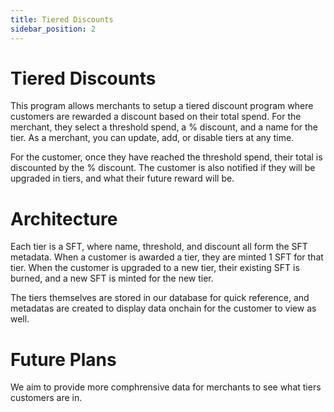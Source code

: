 ```yaml
---
title: Tiered Discounts
sidebar_position: 2
---
```


# Tiered Discounts

This program allows merchants to setup a tiered discount program where customers are rewarded a discount based on their total spend. For the merchant, they select a threshold spend, a % discount, and a name for the tier. As a merchant, you can update, add, or disable tiers at any time.

For the customer, once they have reached the threshold spend, their total is discounted by the % discount. The customer is also notified if they will be upgraded in tiers, and what their future reward will be.

# Architecture

Each tier is a SFT, where name, threshold, and discount all form the SFT metadata. When a customer is awarded a tier, they are minted 1 SFT for that tier. When the customer is upgraded to a new tier, their existing SFT is burned, and a new SFT is minted for the new tier.

The tiers themselves are stored in our database for quick reference, and metadatas are created to display data onchain for the customer to view as well.

# Future Plans

We aim to provide more comphrensive data for merchants to see what tiers customers are in.
